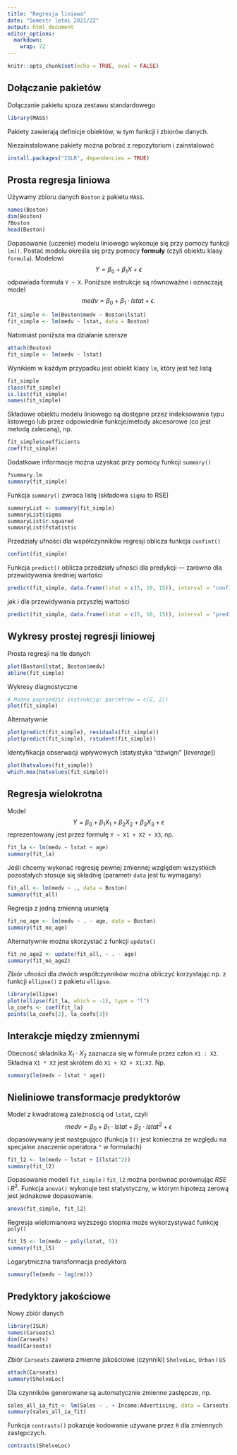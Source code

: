 ```yaml
---
title: "Regresja liniowa"
date: "Semestr letni 2021/22"
output: html_document
editor_options: 
  markdown: 
    wrap: 72
---
```


```r
knitr::opts_chunk$set(echo = TRUE, eval = FALSE)
```

## Dołączanie pakietów

Dołączanie pakietu spoza zestawu standardowego

```r
library(MASS)
```

Pakiety zawierają definicje obiektów, w tym funkcji i zbiorów danych.

Niezainstalowane pakiety można pobrać z repozytorium i zainstalować

```r
install.packages("ISLR", dependencies = TRUE)
```

## Prosta regresja liniowa

Używamy zbioru danych `Boston` z pakietu `MASS`.

```r
names(Boston)
dim(Boston)
?Boston
head(Boston)
```

Dopasowanie (uczenie) modelu liniowego wykonuje się przy pomocy funkcji
`lm()`. Postać modelu określa się przy pomocy **formuły** (czyli obiektu
klasy `formula`). Modelowi $$
  Y = \beta_0 + \beta_1 X + \epsilon
$$ odpowiada formuła `Y ~ X`. Poniższe instrukcje są równoważne i
oznaczają model $$
  medv = \beta_0 + \beta_1 \cdot lstat + \epsilon.
$$

```r
fit_simple <- lm(Boston$medv ~ Boston$lstat)
fit_simple <- lm(medv ~ lstat, data = Boston)
```

Natomiast poniższa ma działanie szersze

```r
attach(Boston)
fit_simple <- lm(medv ~ lstat)
```

Wynikiem w każdym przypadku jest obiekt klasy `lm`, który jest też listą

```r
fit_simple
class(fit_simple)
is.list(fit_simple)
names(fit_simple)
```

Składowe obiektu modelu liniowego są dostępne przez indeksowanie typu
listowego lub przez odpowiednie funkcje/metody akcesorowe (co jest
metodą zalecaną), np.

```r
fit_simple$coefficients
coef(fit_simple)
```

Dodatkowe informacje można uzyskać przy pomocy funkcji `summary()`

```r
?summary.lm
summary(fit_simple)
```

Funkcja `summary()` zwraca listę (składowa `sigma` to RSE)

```r
summaryList <- summary(fit_simple)
summaryList$sigma
summaryList$r.squared
summaryList$fstatistic
```

Przedziały ufności dla współczynników regresji oblicza funkcja
`confint()`

```r
confint(fit_simple)
```

Funkcja `predict()` oblicza przedziały ufności dla predykcji --- zarówno
dla przewidywania średniej wartości

```r
predict(fit_simple, data.frame(lstat = c(5, 10, 15)), interval = "confidence")
```

jak i dla przewidywania przyszłej wartości

```r
predict(fit_simple, data.frame(lstat = c(5, 10, 15)), interval = "prediction")
```

## Wykresy prostej regresji liniowej

Prosta regresji na tle danych

```r
plot(Boston$lstat, Boston$medv)
abline(fit_simple)
```

Wykresy diagnostyczne

```r
# Można poprzedzić instrukcją: par(mfrow = c(2, 2))
plot(fit_simple)
```

Alternatywnie

```r
plot(predict(fit_simple), residuals(fit_simple))
plot(predict(fit_simple), rstudent(fit_simple))
```

Identyfikacja obserwacji wpływowych (statystyka "dźwigni" [*leverage*])

```r
plot(hatvalues(fit_simple))
which.max(hatvalues(fit_simple))
```

## Regresja wielokrotna

Model $$
  Y = \beta_0 + \beta_1 X_1 + \beta_2 X_2 + \beta_3 X_3 + \epsilon
$$ reprezentowany jest przez formułę `Y ~ X1 + X2 + X3`, np.

```r
fit_la <- lm(medv ~ lstat + age)
summary(fit_la)
```

Jeśli chcemy wykonać regresję pewnej zmiennej względem wszystkich
pozostałych stosuje się składnię (parametr `data` jest tu wymagany)

```r
fit_all <- lm(medv ~ ., data = Boston)
summary(fit_all)
```

Regresja z jedną zmienną usuniętą

```r
fit_no_age <- lm(medv ~ . - age, data = Boston)
summary(fit_no_age)
```

Alternatywnie można skorzystać z funkcji `update()`

```r
fit_no_age2 <- update(fit_all, ~ . - age)
summary(fit_no_age2)
```

Zbiór ufności dla dwóch współczynników można obliczyć korzystając np. z
funkcji `ellipse()` z pakietu `ellipse`.

```r
library(ellipse)
plot(ellipse(fit_la, which = -1), type = "l")
la_coefs <- coef(fit_la)
points(la_coefs[2], la_coefs[3])
```

## Interakcje między zmiennymi

Obecność składnika $X_1 \cdot X_2$ zaznacza się w formule przez człon
`X1 : X2`. Składnia `X1 * X2` jest skrótem do `X1 + X2 + X1:X2`. Np.

```r
summary(lm(medv ~ lstat * age))
```

## Nieliniowe transformacje predyktorów

Model z kwadratową zależnością od `lstat`, czyli $$
  medv = \beta_0 + \beta_1 \cdot lstat + \beta_2 \cdot lstat^2 + \epsilon
$$ dopasowywany jest następująco (funkcja `I()` jest konieczna ze
względu na specjalne znaczenie operatora `^` w formułach)

```r
fit_l2 <- lm(medv ~ lstat + I(lstat^2))
summary(fit_l2)
```

Dopasowanie modeli `fit_simple` i `fit_l2` można porównać porównując
$RSE$ i $R^2$. Funkcja `anova()` wykonuje test statystyczny, w którym
hipotezą zerową jest jednakowe dopasowanie.

```r
anova(fit_simple, fit_l2)
```

Regresja wielomianowa wyższego stopnia może wykorzystywać funkcję
`poly()`

```r
fit_l5 <- lm(medv ~ poly(lstat, 5))
summary(fit_l5)
```

Logarytmiczna transformacja predyktora

```r
summary(lm(medv ~ log(rm)))
```

## Predyktory jakościowe

Nowy zbiór danych

```r
library(ISLR)
names(Carseats)
dim(Carseats)
head(Carseats)
```

Zbiór `Carseats` zawiera zmienne jakościowe (czynniki) `ShelveLoc`,
`Urban` i `US`

```r
attach(Carseats)
summary(ShelveLoc)
```

Dla czynników generowane są automatycznie zmienne zastępcze, np.

```r
sales_all_ia_fit <- lm(Sales ~ . + Income:Advertising, data = Carseats)
summary(sales_all_ia_fit)
```

Funkcja `contrasts()` pokazuje kodowanie używane przez `R` dla zmiennych
zastępczych.

```r
contrasts(ShelveLoc)
```
